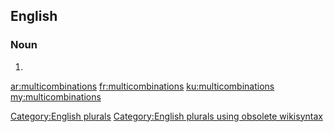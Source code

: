 ==English==

===Noun===
{{head|en}}

# {{plural of|multicombination}}

[[Category:English plurals]][[Category:English plurals using obsolete wikisyntax]]

[[ar:multicombinations]]
[[fr:multicombinations]]
[[ku:multicombinations]]
[[my:multicombinations]]